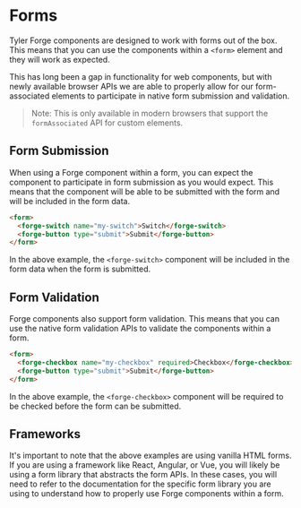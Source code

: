 
<Meta title="Getting Started/Forms" />

# Forms

Tyler Forge components are designed to work with forms out of the box. This means that you can use the components within a `<form>`
element and they will work as expected.

This has long been a gap in functionality for web components, but with newly available browser APIs we are able to properly allow for our
form-associated elements to participate in native form submission and validation.

> Note: This is only available in modern browsers that support the `formAssociated` API for custom elements.

## Form Submission

When using a Forge component within a form, you can expect the component to participate in form submission as you would expect. This means
that the component will be able to be submitted with the form and will be included in the form data.

```html
<form>
  <forge-switch name="my-switch">Switch</forge-switch>
  <forge-button type="submit">Submit</forge-button>
</form>
```

In the above example, the `<forge-switch>` component will be included in the form data when the form is submitted.

## Form Validation

Forge components also support form validation. This means that you can use the native form validation APIs to validate the components within
a form.

```html
<form>
  <forge-checkbox name="my-checkbox" required>Checkbox</forge-checkbox>
  <forge-button type="submit">Submit</forge-button>
</form>
```

In the above example, the `<forge-checkbox>` component will be required to be checked before the form can be submitted.

## Frameworks

It's important to note that the above examples are using vanilla HTML forms. If you are using a framework like React, Angular, or Vue, you
will likely be using a form library that abstracts the form APIs. In these cases, you will need to refer to the documentation for the
specific form library you are using to understand how to properly use Forge components within a form.
